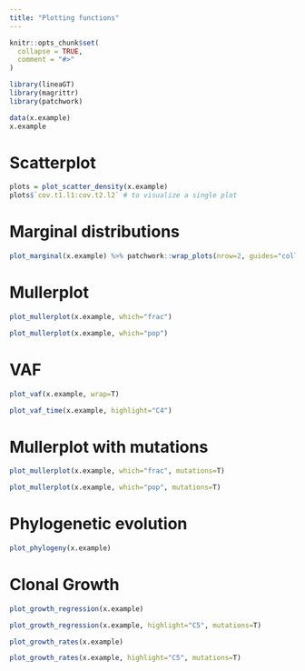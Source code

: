 ---
title: "Plotting functions"
---

```{r, include = FALSE}
knitr::opts_chunk$set(
  collapse = TRUE,
  comment = "#>"
)
```

```{r setup}
library(lineaGT)
library(magrittr)
library(patchwork)
```

```{r}
data(x.example)
x.example
```


# Scatterplot
```{r}
plots = plot_scatter_density(x.example)
plots$`cov.t1.l1:cov.t2.l2` # to visualize a single plot
```


# Marginal distributions
```{r}
plot_marginal(x.example) %>% patchwork::wrap_plots(nrow=2, guides="collect")
```


# Mullerplot
```{r warning=FALSE}
plot_mullerplot(x.example, which="frac")
```

```{r warning=FALSE}
plot_mullerplot(x.example, which="pop")
```


# VAF
```{r}
plot_vaf(x.example, wrap=T)
```


```{r}
plot_vaf_time(x.example, highlight="C4")
```


# Mullerplot with mutations

```{r warning=FALSE}
plot_mullerplot(x.example, which="frac", mutations=T)
```

```{r warning=FALSE}
plot_mullerplot(x.example, which="pop", mutations=T)
```


# Phylogenetic evolution

```{r}
plot_phylogeny(x.example)
```



# Clonal Growth
```{r warning=FALSE}
plot_growth_regression(x.example)
```

```{r warning=FALSE}
plot_growth_regression(x.example, highlight="C5", mutations=T)
```


```{r warning=FALSE}
plot_growth_rates(x.example)
```

```{r}
plot_growth_rates(x.example, highlight="C5", mutations=T)
```

